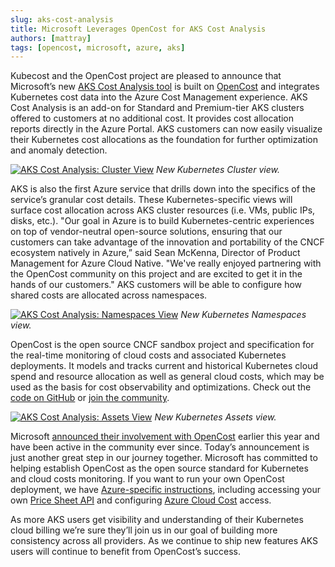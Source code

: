 ```yaml
---
slug: aks-cost-analysis
title: Microsoft Leverages OpenCost for AKS Cost Analysis
authors: [mattray]
tags: [opencost, microsoft, azure, aks]
---
```


Kubecost and the OpenCost project are pleased to announce that Microsoft’s new [AKS Cost Analysis tool](https://aka.ms/aks/cost-analysis) is built on [OpenCost](https://opencost.io) and integrates Kubernetes cost data into the Azure Cost Management experience. AKS Cost Analysis is an add-on for Standard and Premium-tier AKS clusters offered to customers at no additional cost. It provides cost allocation reports directly in the Azure Portal. AKS customers can now easily visualize their Kubernetes cost allocations as the foundation for further optimization and anomaly detection.

[![AKS Cost Analysis: Cluster View](./img/cluster.png)](./img/cluster.png)
*New Kubernetes Cluster view.*

<!--truncate-->

AKS is also the first Azure service that drills down into the specifics of the service’s granular cost details. These Kubernetes-specific views will surface cost allocation across AKS cluster resources (i.e. VMs, public IPs, disks, etc.). "Our goal in Azure is to build Kubernetes-centric experiences on top of vendor-neutral open-source solutions, ensuring that our customers can take advantage of the innovation and portability of the CNCF ecosystem natively in Azure,” said Sean McKenna, Director of Product Management for Azure Cloud Native. "We've really enjoyed partnering with the OpenCost community on this project and are excited to get it in the hands of our customers." AKS customers will be able to configure how shared costs are allocated across namespaces.

[![AKS Cost Analysis: Namespaces View](./img/namespaces.png)](./img/namespaces.png)
*New Kubernetes Namespaces view.*

OpenCost is the open source CNCF sandbox project and specification for the real-time monitoring of cloud costs and associated Kubernetes deployments. It models and tracks current and historical Kubernetes cloud spend and resource allocation as well as general cloud costs, which may be used as the basis for cost observability and optimizations. Check out the [code on GitHub](https://github.com/opencost/opencost) or [join the community](https://www.opencost.io/docs/community).

[![AKS Cost Analysis: Assets View](./img/assets.png)](./img/assets.png)
*New Kubernetes Assets view.*

Microsoft [announced their involvement with OpenCost](https://www.opencost.io/blog/azure-opencost) earlier this year and have been active in the community ever since. Today’s announcement is just another great step in our journey together. Microsoft has committed to helping establish OpenCost as the open source standard for Kubernetes and cloud costs monitoring. If you want to run your own OpenCost deployment, we have [Azure-specific instructions](https://www.opencost.io/docs/configuration/azure), including accessing your own [Price Sheet API](https://www.opencost.io/docs/configuration/azure#customer-specific-pricing) and configuring [Azure Cloud Cost](https://www.opencost.io/docs/configuration/azure#azure-cloud-cost-configuration) access.

As more AKS users get visibility and understanding of their Kubernetes cloud billing we’re sure they’ll join us in our goal of building more consistency across all providers. As we continue to ship new features AKS users will continue to benefit from OpenCost’s success.
